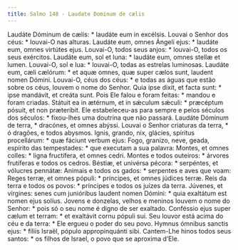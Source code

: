 ```yaml
---
title: Salmo 148 - Laudate Dominum de cælis
---
```


<div class="grid grid-cols-2 gap-5">
  <span class="text-justify">
    Laudáte Dóminum de cælis: * laudáte eum in excélsis.
  </span>
  <span class="text-justify">
    Louvai o Senhor dos céus: * louvai-O nas alturas.
  </span>
  <span class="text-justify">
    Laudáte eum, omnes Ángeli ejus: * laudáte eum, omnes virtútes ejus.
  </span>
  <span class="text-justify">
    Louvai-O, todos seus anjos: * louvai-O, todos os seus exércitos.
  </span>
  <span class="text-justify">
    Laudáte eum, sol et luna: * laudáte eum, omnes stellæ et lumen.
  </span>
  <span class="text-justify">
    Louvai-O, sol e lua: * louvai-O, todas as estrelas luminosas.
  </span>
  <span class="text-justify">
    Laudáte eum, cæli cælórum: * et aquæ omnes, quæ super cælos sunt, laudent
    nomen Dómini.
  </span>
  <span class="text-justify">
    Louvai-O, céus dos céus: * e todas as águas que estão sobre os céus, louvem
    o nome do Senhor.
  </span>
  <span class="text-justify">
    Quia ipse dixit, et facta sunt: * ipse mandávit, et creáta sunt.
  </span>
  <span class="text-justify">
    Pois Ele falou e foram feitas: * mandou e foram criadas.
  </span>
  <span class="text-justify">
    Státuit ea in ætérnum, et in sǽculum sǽculi: * præcéptum pósuit, et non
    præteríbit.
  </span>
  <span class="text-justify">
    Ele estabeleceu-as para sempre e pelos séculos dos séculos: * fixou-lhes uma
    doutrina que não passará.
  </span>
  <span class="text-justify">
    Laudáte Dóminum de terra, * dracónes, et omnes abýssi.
  </span>
  <span class="text-justify">
    Louvai o Senhor criaturas da terra, * ó dragões, e todos abysmos.
  </span>
  <span class="text-justify">
    Ignis, grando, nix, glácies, spíritus procellárum: * quæ fáciunt verbum
    ejus:
  </span>
  <span class="text-justify">
    Fogo, granizo, neve, geada, espírito das tempestades: * que executam a sua
    palavra:
  </span>
  <span class="text-justify">
    Montes, et omnes colles: * ligna fructífera, et omnes cedri.
  </span>
  <span class="text-justify">
    Montes e todos outeiros: * árvores frutíferas e todos os cedros.
  </span>
  <span class="text-justify">
    Béstiæ, et univérsa pécora: * serpéntes, et vólucres pennátæ:
  </span>
  <span class="text-justify">
    Animais e todos os gados: * serpentes e aves que voam:
  </span>
  <span class="text-justify">
    Reges terræ, et omnes pópuli: * príncipes, et omnes júdices terræ.
  </span>
  <span class="text-justify">
    Reis da terra e todos os povos: * príncipes e todos os juízes da terra.
  </span>
  <span class="text-justify">
    Júvenes, et vírgines: senes cum junióribus laudent nomen Dómini: * quia
    exaltátum est nomen ejus solíus.
  </span>
  <span class="text-justify">
    Jovens e donzelas, velhos e meninos louvem o nome do Senhor: * pois só o seu
    nome é digno de ser exaltado.
  </span>
  <span class="text-justify">
    Conféssio ejus super cælum et terram: * et exaltávit cornu pópuli sui.
  </span>
  <span class="text-justify">
    Seu louvor está acima do céu e da terra: * Ele ergueu o poder do seu povo.
  </span>
  <span class="text-justify">
    Hymnus ómnibus sanctis ejus: * fíliis Israël, pópulo appropinquánti sibi.
  </span>
  <span class="text-justify">
    Cantem-Lhe hinos todos seus santos: * os filhos de Israel, o povo que se
    aproxima d’Ele.
  </span>
</div>
